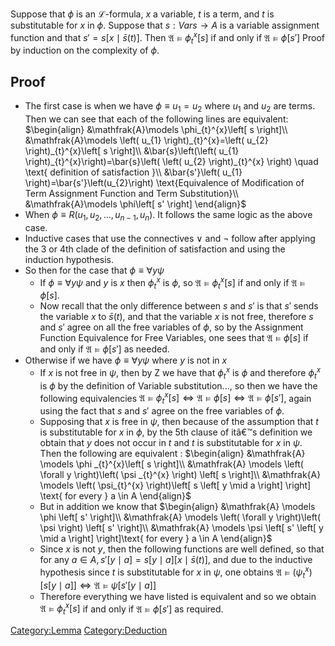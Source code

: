 Suppose that <math display="inline">\phi</math> is an <math display="inline">\mathcal{L}</math>-formula, <math display="inline">x</math> a variable, <math display="inline">t</math> is a term, and <math display="inline">t</math> is substitutable for <math display="inline">x</math> in <math display="inline">\phi</math>. Suppose that <math display="inline">s : Vars \to A</math> is a variable assignment function and that <math display="inline">s'=s \left[ x \mid \bar{s}\left(t\right) \right]</math>. Then <math display="inline">\mathfrak{A}\models \phi _{t}^{x}\left[ s \right]</math> if and only if <math display="inline">\mathfrak{A} \models \phi \left[ s' \right]</math> Proof by induction on the complexity of <math display="inline">\phi</math>.

== Proof ==
* The first case is when we have <math display="inline">\phi \equiv u_{1}=u_{2}</math> where <math display="inline">u_{1}</math> and <math display="inline">u_{2}</math> are terms. Then we can see that each of the following lines are equivalent: <math display="block">\begin{align}
      &\mathfrak{A}\models \phi_{t}^{x}\left[ s \right]\\
      &\mathfrak{A}\models \left( u_{1} \right)_{t}^{x}=\left( u_{2} \right)_{t}^{x}\left[ s \right]\\
      &\bar{s}\left(\left( u_{1} \right)_{t}^{x}\right)=\bar{s}\left( \left( u_{2} \right)_{t}^{x} \right) \quad \text{ definition of satisfaction }\\
      &\bar{s'}\left( u_{1} \right)=\bar{s'}\left(u_{2}\right) \text{Equivalence of Modification of Term Assignment Function and Term Substitution}\\
      &\mathfrak{A}\models \phi\left[ s' \right]
    \end{align}</math>
* When <math display="inline">\phi \equiv R\left(u_{1}, u_{2},  \dots ,u_{n - 1},u_{n}\right)</math>. It follows the same logic as the above case.
* Inductive cases that use the connectives <math display="inline">\lor</math> and <math display="inline">\neg</math> follow after applying the 3 or 4th clade of the definition of satisfaction and using the induction hypothesis.
* So then for the case that <math display="inline">\phi \equiv \forall y \psi</math>
** If <math display="inline">\phi \equiv \forall y \psi</math> and <math display="inline">y</math> is <math display="inline">x</math> then <math display="inline">\phi_{t}^{x}</math> is <math display="inline">\phi</math>, so <math display="inline">\mathfrak{A} \models \phi_{t}^{x}\left[ s \right]</math> if and only if <math display="inline">\mathfrak{A} \models \phi \left[ s \right]</math>.
** Now recall that the only difference between <math display="inline">s</math> and <math display="inline">s'</math> is that <math display="inline">s'</math> sends the variable <math display="inline">x</math> to <math display="inline">\bar{s}\left(t\right)</math>, and that the variable <math display="inline">x</math> is not free, therefore <math display="inline">s</math> and <math display="inline">s'</math> agree on all the free variables of <math display="inline">\phi</math>, so by the Assignment Function Equivalence for Free Variables, one sees that <math display="inline">\mathfrak{A} \models \phi \left[ s \right]</math> if and only if <math display="inline">\mathfrak{A} \models \phi \left[ s' \right]</math> as needed.
* Otherwise if we have <math display="inline">\phi \equiv \forall y \psi</math> where <math display="inline">y</math> is not in <math display="inline">x</math>
** If <math display="inline">x</math> is not free in <math display="inline">\psi</math>, then by Z we have that <math display="inline">\phi_{t}^{x}</math> is <math display="inline">\phi</math> and therefore <math display="inline">\phi_{t}^{x}</math> is <math display="inline">\phi</math> by the definition of Variable substitution..., so then we have the following equivalencies <math display="inline">\mathfrak{A} \models \phi_{t}^{x}\left[ s \right] \Leftrightarrow \mathfrak{A} \models \phi\left[ s \right] \Leftrightarrow \mathfrak{A} \models \phi \left[ s' \right]</math>, again using the fact that <math display="inline">s</math> and <math display="inline">s'</math> agree on the free variables of <math display="inline">\phi</math>.
** Supposing that <math display="inline">x</math> is free in <math display="inline">\psi</math>, then because of the assumption that <math display="inline">t</math> is substitutable for <math display="inline">x</math> in <math display="inline">\phi</math>, by the 5th clause of itâ€™s definition we obtain that <math display="inline">y</math> does not occur in <math display="inline">t</math> and <math display="inline">t</math> is substitutable for <math display="inline">x</math> in <math display="inline">\psi</math>. Then the following are equivalent : <math display="block">\begin{align}
            &\mathfrak{A} \models \phi _{t}^{x}\left[ s \right]\\
            &\mathfrak{A} \models \left( \forall y \right)\left( \psi _{t}^{x} \right) \left[ s \right]\\
            &\mathfrak{A} \models \left( \psi_{t}^{x} \right)\left[ s \left[ y \mid a \right] \right] \text{ for every } a \in A
          \end{align}</math>
** But in addition we know that <math display="block">\begin{align}
              &\mathfrak{A} \models \phi \left[ s' \right]\\
              &\mathfrak{A} \models \left( \forall y  \right)\left( \psi \right) \left[ s' \right]\\
              &\mathfrak{A} \models \psi \left[ s' \left[ y \mid a \right] \right]\text{ for every } a \in A
            \end{align}</math> 
** Since <math display="inline">x</math> is not <math display="inline">y</math>, then the following functions are well defined, so that for any <math display="inline">a \in A, s' \left[ y \mid a \right]= s \left[ y \mid a \right]\left[ x \mid \bar{s}\left( t \right) \right]</math>, and due to the inductive hypothesis since <math display="inline">t</math> is substitutable for <math display="inline">x</math> in <math display="inline">\psi</math>, one obtains <math display="block">\mathfrak{A} \models \left( \psi_{t}^{x} \right) \left[ s \left[ y \mid a \right] \right] \Leftrightarrow \mathfrak{A} \models \psi \left[ s' \left[ y \mid a \right] \right]</math>
** Therefore everything we have listed is equivalent and so we obtain <math display="inline">\mathfrak{A} \models \phi_{t}^{x}\left[ s \right]</math> if and only if <math display="inline">\mathfrak{A} \models \phi \left[ s' \right]</math> as required.
[[Category:Lemma]]
[[Category:Deduction]]